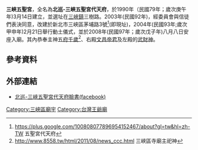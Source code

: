 {{Expand|time=2014-08-03T07:42:38+00:00}}
{{東亞廟宇
| name = 三峽五聖宮
| img =
| img_capt = 
| image_width = 
| location = {{ROC}}[[新北市|新北市]][[三峽區|三峽區]]
| god = [[五府千歲|五府千歲]]
| type = 道教
| struct = 
| open_year = (原址)民國79年3月14日；(現址)民國97年8月8日
| cere_date = 
}}
'''三峽五聖宮'''，全名為'''北巡-三峽五聖宮代天府'''，於1990年（民國79年；歲次庚午年)3月14日建立，並選址在[[三峽區|三峽鎮]]三樹路。2003年(民國92年)，經委員會與信徒們表決同意，改建於新北市三峽區茅埔路3號<ref>https://plus.google.com/100808077896954152467/about?gl=tw&hl=zh-TW {{Wayback|url=https://plus.google.com/100808077896954152467/about?gl=tw&hl=zh-TW |date=20150207221215 }} 五聖宮代天府</ref>(即現址)，2004年(民國93年;歲次甲申年)2月21日舉行動土儀式，並於2008年(民國97年；歲次戊子年)八月八日安座入廟。其內恭奉主神[[五府千歲|五府千歲]]<ref>http://www.8558.tw/html/2011/08/news_ccc.html {{Wayback|url=http://www.8558.tw/html/2011/08/news_ccc.html |date=20141016093903 }} 三峽區寺廟主祀神</ref>、右殿[[文昌帝君|文昌帝君]]及左殿的[[武財神|武財神]]。

==參考資料==
{{reflist}}

==外部連結==
*[https://www.facebook.com/pages/%E5%8C%97%E5%B7%A1-%E4%B8%89%E5%B3%BD%E4%BA%94%E8%81%96%E5%AE%AE%E4%BB%A3%E5%A4%A9%E5%BA%9C/227981170573442?sk=timeline 北巡-三峽五聖宮代天府臉書(facebook)]{{Wayback|url=https://www.facebook.com/pages/%E5%8C%97%E5%B7%A1-%E4%B8%89%E5%B3%BD%E4%BA%94%E8%81%96%E5%AE%AE%E4%BB%A3%E5%A4%A9%E5%BA%9C/227981170573442?sk=timeline |date=20190218210933 }}

[[Category:三峽區廟宇|Category:三峽區廟宇]]
[[Category:台灣王爺廟|Category:台灣王爺廟]]